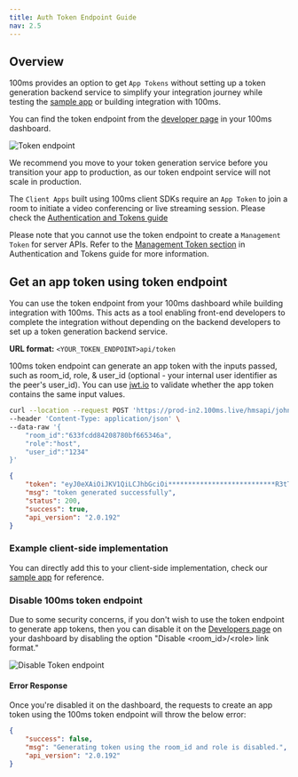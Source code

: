 ```yaml
---
title: Auth Token Endpoint Guide
nav: 2.5
---
```


## Overview

100ms provides an option to get `App Tokens` without setting up a token generation backend service to simplify your integration journey while testing the [sample app](https://github.com/100mslive/100ms-web) or building integration with 100ms.

You can find the token endpoint from the [developer page](https://dashboard.100ms.live/developer) in your 100ms dashboard.

![Token endpoint](/guides/token-endpoint-dashboard.png)

We recommend you move to your token generation service before you transition your app to production, as our token endpoint service will not scale in production.

The `Client Apps` built using 100ms client SDKs require an `App Token` to join a room to initiate a video conferencing or live streaming session. Please check the [Authentication and Tokens guide](./../foundation/security-and-tokens)

Please note that you cannot use the token endpoint to create a `Management Token` for server APIs. Refer to the [Management Token section](./../foundation/security-and-tokens#management-token) in Authentication and Tokens guide for more information.

## Get an app token using token endpoint

You can use the token endpoint from your 100ms dashboard while building integration with 100ms. This acts as a tool enabling front-end developers to complete the integration without depending on the backend developers to set up a token generation backend service.

**URL format:** `<YOUR_TOKEN_ENDPOINT>api/token`

100ms token endpoint can generate an app token with the inputs passed, such as room_id, role, & user_id (optional - your internal user identifier as the peer's user_id). You can use [jwt.io](https://jwt.io/) to validate whether the app token contains the same input values.

<PostRequest title="https://prod-in2.100ms.live/hmsapi/johndoe.app.100ms.live/api/token" />
<Request id="req-comp-0">

```bash
curl --location --request POST 'https://prod-in2.100ms.live/hmsapi/johndoe.app.100ms.live/api/token' \
--header 'Content-Type: application/json' \
--data-raw '{
    "room_id":"633fcdd84208780bf665346a",
    "role":"host",
    "user_id":"1234"
}'
```

</Request>
<ResponseBox id="resp-0" status="200 OK">

```json
{
    "token": "eyJ0eXAiOiJKV1QiLCJhbGciOi***************************R3tT-Yk",
    "msg": "token generated successfully",
    "status": 200,
    "success": true,
    "api_version": "2.0.192"
}
```

</ResponseBox>

### Example client-side implementation

You can directly add this to your client-side implementation, check our [sample app](https://github.com/100mslive/100ms-web/blob/f559293779c0f496cc0cd6afa9236eefde2857d8/src/services/tokenService.js#L20) for reference.

### Disable 100ms token endpoint

Due to some security concerns, if you don't wish to use the token endpoint to generate app tokens, then you can disable it on the [Developers page](https://dashboard.100ms.live/developer) on your dashboard by disabling the option "Disable &lt;room_id&gt;/&lt;role&gt; link format."

![Disable Token endpoint](/guides/disable-token-endpoint.png)

#### Error Response

Once you're disabled it on the dashboard, the requests to create an app token using the 100ms token endpoint will throw the below error:

```json
{
    "success": false,
    "msg": "Generating token using the room_id and role is disabled.",
    "api_version": "2.0.192"
}
```
